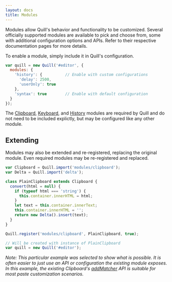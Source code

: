 ```yaml
---
layout: docs
title: Modules
---
```


Modules allow Quill's behavior and functionality to be customized. Several officially supported modules are available to pick and choose from, some with additional configuration options and APIs. Refer to their respective documentation pages for more details.

To enable a module, simply include it in Quill's configuration.

```javascript
var quill = new Quill('#editor', {
  modules: {
    'history': {          // Enable with custom configurations
      'delay': 2500,
      'userOnly': true
    },
    'syntax': true        // Enable with default configuration
  }
});
```

The [Clipboard](/docs/modules/clipboard/), [Keyboard](/docs/modules/keyboard/), and [History](/docs/modules/history/) modules are required by Quill and do not need to be included explictly, but may be configured like any other module.


## Extending

Modules may also be extended and re-registered, replacing the original module. Even required modules may be re-registered and replaced.

```javascript
var Clipboard = Quill.import('modules/clipboard');
var Delta = Quill.import('delta');

class PlainClipboard extends Clipboard {
  convert(html = null) {
    if (typeof html === 'string') {
      this.container.innerHTML = html;
    }
    let text = this.container.innerText;
    this.container.innerHTML = '';
    return new Delta().insert(text);
  }
}

Quill.register('modules/clipboard', PlainClipboard, true);

// Will be created with instance of PlainClipboard
var quill = new Quill('#editor');
```

*Note: This particular example was selected to show what is possible. It is often easier to just use an API or configuration the existing module exposes. In this example, the existing Clipboard's [addMatcher](/docs/modules/clipboard/#addmatcher) API is suitable for most paste customization scenarios.*
